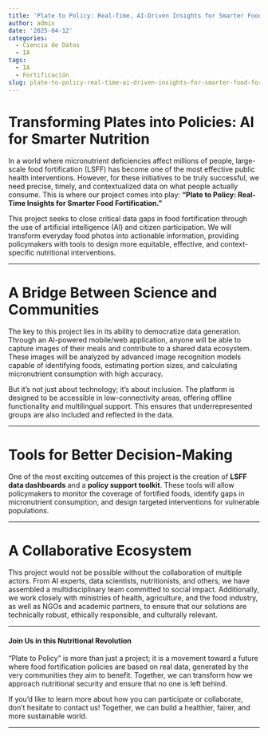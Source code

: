 ```yaml
---
title: 'Plate to Policy: Real-Time, AI-Driven Insights for Smarter Food Fortification'
author: admin
date: '2025-04-12'
categories:
  - Ciencia de Datos
  - IA
tags:
  - IA
  - Fortificación
slug: plate-to-policy-real-time-ai-driven-insights-for-smarter-food-fortification
---
```



# Transforming Plates into Policies: AI for Smarter Nutrition

In a world where micronutrient deficiencies affect millions of people, large-scale food fortification (LSFF) has become one of the most effective public health interventions. However, for these initiatives to be truly successful, we need precise, timely, and contextualized data on what people actually consume. This is where our project comes into play: **"Plate to Policy: Real-Time Insights for Smarter Food Fortification."**

This project seeks to close critical data gaps in food fortification through the use of artificial intelligence (AI) and citizen participation. We will transform everyday food photos into actionable information, providing policymakers with tools to design more equitable, effective, and context-specific nutritional interventions.

---

# A Bridge Between Science and Communities

The key to this project lies in its ability to democratize data generation. Through an AI-powered mobile/web application, anyone will be able to capture images of their meals and contribute to a shared data ecosystem. These images will be analyzed by advanced image recognition models capable of identifying foods, estimating portion sizes, and calculating micronutrient consumption with high accuracy.

But it’s not just about technology; it’s about inclusion. The platform is designed to be accessible in low-connectivity areas, offering offline functionality and multilingual support. This ensures that underrepresented groups are also included and reflected in the data.

---

# Tools for Better Decision-Making

One of the most exciting outcomes of this project is the creation of **LSFF data dashboards** and a **policy support toolkit**. These tools will allow policymakers to monitor the coverage of fortified foods, identify gaps in micronutrient consumption, and design targeted interventions for vulnerable populations.

---

# A Collaborative Ecosystem

This project would not be possible without the collaboration of multiple actors. From AI experts, data scientists, nutritionists, and others, we have assembled a multidisciplinary team committed to social impact. Additionally, we work closely with ministries of health, agriculture, and the food industry, as well as NGOs and academic partners, to ensure that our solutions are technically robust, ethically responsible, and culturally relevant.

---

#### Join Us in this Nutritional Revolution

"Plate to Policy" is more than just a project; it is a movement toward a future where food fortification policies are based on real data, generated by the very communities they aim to benefit. Together, we can transform how we approach nutritional security and ensure that no one is left behind.

If you’d like to learn more about how you can participate or collaborate, don’t hesitate to contact us! Together, we can build a healthier, fairer, and more sustainable world.

---